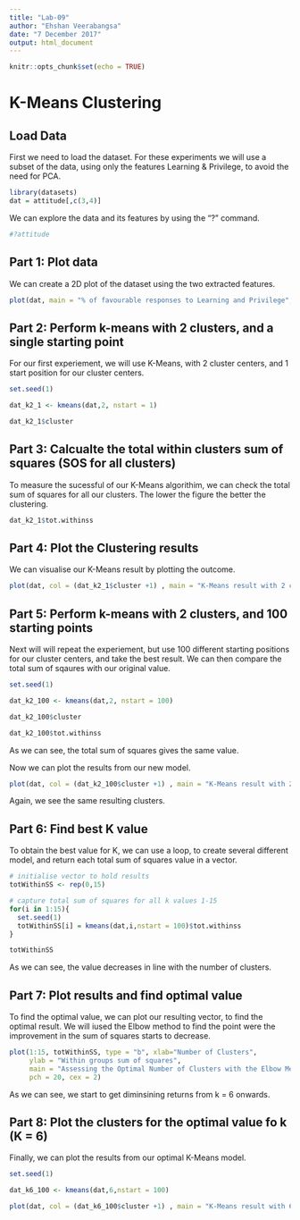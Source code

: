 ```yaml
---
title: "Lab-09"
author: "Ehshan Veerabangsa"
date: "7 December 2017"
output: html_document
---
```


```r
knitr::opts_chunk$set(echo = TRUE)
```

# K-Means Clustering

## Load Data

First we need to load the dataset. For these experiments we will use a subset of the data, using only the features Learning & Privilege, to avoid the need for PCA.
```r
library(datasets)
dat = attitude[,c(3,4)]
```

We can explore the data and its features by using the "?" command. 
```r
#?attitude
```


## Part 1: Plot data

We can create a 2D plot of the dataset using the two extracted features.   
```r
plot(dat, main = "% of favourable responses to Learning and Privilege", pch = 20, cex = 2)
```



## Part 2: Perform k-means with 2 clusters, and a single starting point

For our first experiement, we will use K-Means, with 2 cluster centers, and 1 start position for our cluster centers.
```r
set.seed(1)

dat_k2_1 <- kmeans(dat,2, nstart = 1)

dat_k2_1$cluster
```


## Part 3: Calcualte the total within clusters sum of squares (SOS for all clusters)

To measure the sucessful of our K-Means algorithim, we can check the total sum of squares for all our clusters. The lower the figure the better the clustering.
```r
dat_k2_1$tot.withinss
```


## Part 4: Plot the Clustering results

We can visualise our K-Means result by plotting the outcome.
```r
plot(dat, col = (dat_k2_1$cluster +1) , main = "K-Means result with 2 clusters", pch = 20, cex = 2)
```


## Part 5: Perform k-means with 2 clusters, and 100 starting points

Next will will repeat the experiement, but use 100 different starting positions for our cluster centers, and take the best result. We can then compare the total sum of sqaures with our original value.
```r
set.seed(1)

dat_k2_100 <- kmeans(dat,2, nstart = 100)

dat_k2_100$cluster

dat_k2_100$tot.withinss
```

As we can see, the total sum of squares gives the same value.


Now we can plot the results from our new model.
```r
plot(dat, col = (dat_k2_100$cluster +1) , main = "K-Means result with 2 clusters", pch = 20, cex = 2)
```

Again, we see the same resulting clusters.


## Part 6: Find best K value

To obtain the best value for K, we can use a loop, to create several different model, and return each total sum of squares value in a vector.
```r
# initialise vector to hold results
totWithinSS <- rep(0,15)

# capture total sum of squares for all k values 1-15
for(i in 1:15){
  set.seed(1)
  totWithinSS[i] = kmeans(dat,i,nstart = 100)$tot.withinss
}

totWithinSS
```

As we can see, the value decreases in line with the number of clusters. 


## Part 7: Plot results and find optimal value

To find the optimal value, we can plot our resulting vector, to find the optimal result. We will iused the Elbow method to find the point were the improvement in the sum of squares starts to decrease.
```r
plot(1:15, totWithinSS, type = "b", xlab="Number of Clusters",
     ylab = "Within groups sum of squares",
     main = "Assessing the Optimal Number of Clusters with the Elbow Method",
     pch = 20, cex = 2)
```

As we can see, we start to get diminsining returns from k = 6 onwards.


## Part 8: Plot the clusters for the optimal value fo k (K = 6)

Finally, we can plot the results from our optimal K-Means model.
```r
set.seed(1)

dat_k6_100 <- kmeans(dat,6,nstart = 100)

plot(dat, col = (dat_k6_100$cluster +1) , main = "K-Means result with 6 clusters", pch = 20, cex = 2)
```
